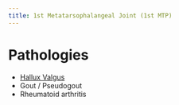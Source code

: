 ```yaml
---
title: 1st Metatarsophalangeal Joint (1st MTP)
---
```


# Pathologies


- [Hallux Valgus]({{< var ref-hallux-valgus.path >}})
- Gout / Pseudogout
- Rheumatoid arthritis